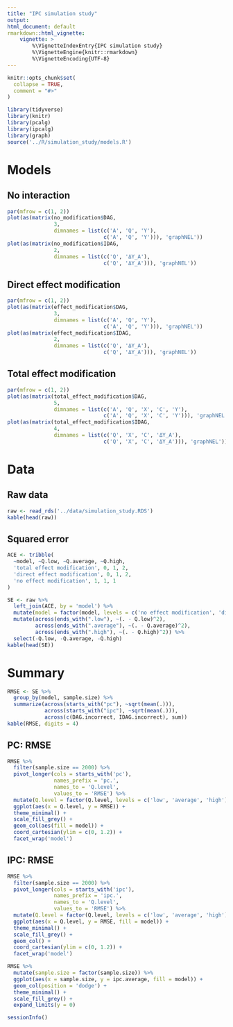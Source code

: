 ```yaml
---
title: "IPC simulation study"
output:
html_document: default
rmarkdown::html_vignette:
    vignette: >
        %\VignetteIndexEntry{IPC simulation study}
        %\VignetteEngine{knitr::rmarkdown}
        %\VignetteEncoding{UTF-8}
---
```


```r
knitr::opts_chunk$set(
  collapse = TRUE,
  comment = "#>"
)
```

```r
library(tidyverse)
library(knitr)
library(pcalg)
library(ipcalg)
library(graph)
source('../R/simulation_study/models.R')
```

# Models

## No interaction
```r
par(mfrow = c(1, 2))
plot(as(matrix(no_modification$DAG,
               3,
               dimnames = list(c('A', 'Q', 'Y'),
                               c('A', 'Q', 'Y'))), 'graphNEL'))
plot(as(matrix(no_modification$IDAG,
               2,
               dimnames = list(c('Q', 'ΔY_A'),
                               c('Q', 'ΔY_A'))), 'graphNEL'))
```

## Direct effect modification
```r
par(mfrow = c(1, 2))
plot(as(matrix(effect_modification$DAG,
               3,
               dimnames = list(c('A', 'Q', 'Y'),
                               c('A', 'Q', 'Y'))), 'graphNEL'))
plot(as(matrix(effect_modification$IDAG,
               2,
               dimnames = list(c('Q', 'ΔY_A'),
                               c('Q', 'ΔY_A'))), 'graphNEL'))
```

## Total effect modification
```r
par(mfrow = c(1, 2))
plot(as(matrix(total_effect_modification$DAG,
               5,
               dimnames = list(c('A', 'Q', 'X', 'C', 'Y'),
                               c('A', 'Q', 'X', 'C', 'Y'))), 'graphNEL'))
plot(as(matrix(total_effect_modification$IDAG,
               4,
               dimnames = list(c('Q', 'X', 'C', 'ΔY_A'),
                               c('Q', 'X', 'C', 'ΔY_A'))), 'graphNEL'))
```

# Data
## Raw data
```r
raw <- read_rds('../data/simulation_study.RDS')
kable(head(raw))
```

## Squared error
```r
ACE <- tribble(
  ~model, ~Q.low, ~Q.average, ~Q.high,
  'total effect modification', 0, 1, 2,
  'direct effect modification', 0, 1, 2,
  'no effect modification', 1, 1, 1
)

SE <- raw %>%
  left_join(ACE, by = 'model') %>%
  mutate(model = factor(model, levels = c('no effect modification', 'direct effect modification', 'total effect modification'))) %>%
  mutate(across(ends_with(".low"), ~(. - Q.low)^2),
         across(ends_with(".average"), ~(. - Q.average)^2),
         across(ends_with(".high"), ~(. - Q.high)^2)) %>%
  select(-Q.low, -Q.average, -Q.high)
kable(head(SE))
```
# Summary
```r
RMSE <- SE %>%
  group_by(model, sample.size) %>%
  summarize(across(starts_with("pc"), ~sqrt(mean(.))),
            across(starts_with("ipc"), ~sqrt(mean(.))),
            across(c(DAG.incorrect, IDAG.incorrect), sum))
kable(RMSE, digits = 4)
```

## PC: RMSE
```r
RMSE %>%
  filter(sample.size == 2000) %>%
  pivot_longer(cols = starts_with('pc'),
               names_prefix = 'pc.',
               names_to = 'Q.level',
               values_to = 'RMSE') %>%
  mutate(Q.level = factor(Q.level, levels = c('low', 'average', 'high'))) %>%
  ggplot(aes(x = Q.level, y = RMSE)) +
  theme_minimal() +
  scale_fill_grey() +
  geom_col(aes(fill = model)) +
  coord_cartesian(ylim = c(0, 1.2)) +
  facet_wrap('model')
```


## IPC: RMSE
```r
RMSE %>%
  filter(sample.size == 2000) %>%
  pivot_longer(cols = starts_with('ipc'),
               names_prefix = 'ipc.',
               names_to = 'Q.level',
               values_to = 'RMSE') %>%
  mutate(Q.level = factor(Q.level, levels = c('low', 'average', 'high'))) %>%
  ggplot(aes(x = Q.level, y = RMSE, fill = model)) +
  theme_minimal() +
  scale_fill_grey() +
  geom_col() +
  coord_cartesian(ylim = c(0, 1.2)) +
  facet_wrap('model')
```

```r
RMSE %>%
  mutate(sample.size = factor(sample.size)) %>%
  ggplot(aes(x = sample.size, y = ipc.average, fill = model)) +
  geom_col(position = 'dodge') +
  theme_minimal() +
  scale_fill_grey() +
  expand_limits(y = 0)
```

```r
sessionInfo()
```


